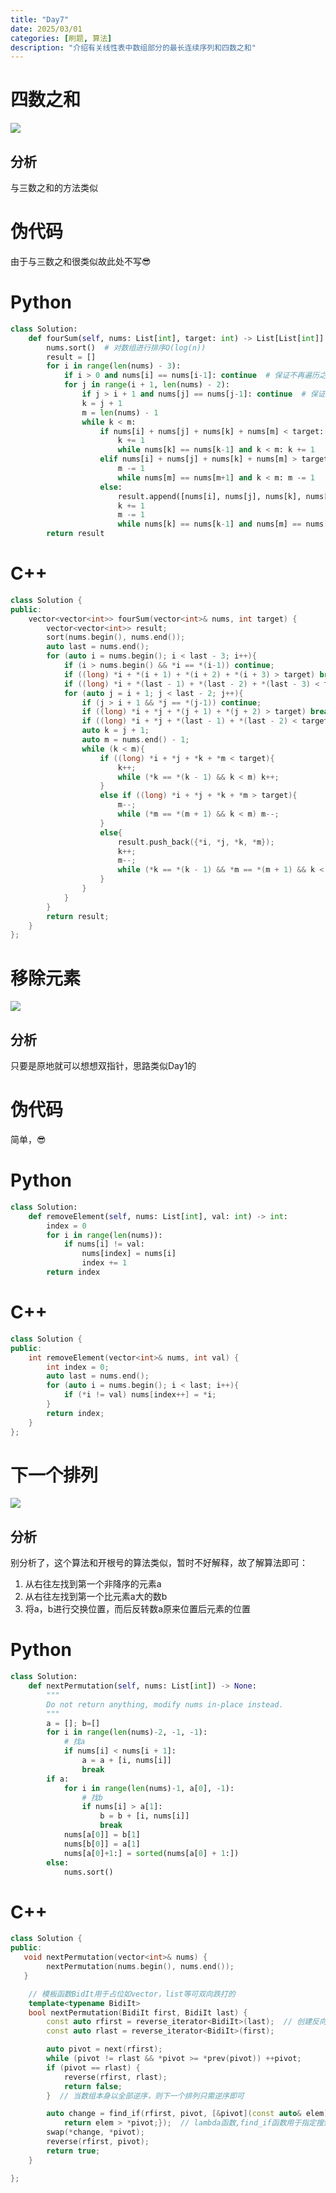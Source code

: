 ```yaml
---
title: "Day7"
date: 2025/03/01
categories: [刷题, 算法]
description: "介绍有关线性表中数组部分的最长连续序列和四数之和"
---
```


# 四数之和

![](images/paste-1.png)

::: callout-note
# 分析

与三数之和的方法类似
:::

::: panel-tabset
# 伪代码

由于与三数之和很类似故此处不写😎

# Python

``` python
class Solution:
    def fourSum(self, nums: List[int], target: int) -> List[List[int]]:
        nums.sort()  # 对数组进行排序O(log(n))
        result = []
        for i in range(len(nums) - 3):
            if i > 0 and nums[i] == nums[i-1]: continue  # 保证不再遍历之前的值
            for j in range(i + 1, len(nums) - 2):
                if j > i + 1 and nums[j] == nums[j-1]: continue  # 保证不在遍历之前的值
                k = j + 1
                m = len(nums) - 1
                while k < m:
                    if nums[i] + nums[j] + nums[k] + nums[m] < target:
                        k += 1
                        while nums[k] == nums[k-1] and k < m: k += 1
                    elif nums[i] + nums[j] + nums[k] + nums[m] > target:
                        m -= 1
                        while nums[m] == nums[m+1] and k < m: m -= 1
                    else:
                        result.append([nums[i], nums[j], nums[k], nums[m]])
                        k += 1
                        m -= 1
                        while nums[k] == nums[k-1] and nums[m] == nums[m+1] and k < m: k += 1
        return result
```

# C++

``` cpp
class Solution {
public:
    vector<vector<int>> fourSum(vector<int>& nums, int target) {
        vector<vector<int>> result;
        sort(nums.begin(), nums.end());
        auto last = nums.end();
        for (auto i = nums.begin(); i < last - 3; i++){
            if (i > nums.begin() && *i == *(i-1)) continue;
            if ((long) *i + *(i + 1) + *(i + 2) + *(i + 3) > target) break;  // 最小的三个数都没target大的话这个数组就不会有了
            if ((long) *i + *(last - 1) + *(last - 2) + *(last - 3) < target) continue;  // 目前跌迭代值和最大的三个数都没有target大的话此次迭代就不会有了
            for (auto j = i + 1; j < last - 2; j++){
                if (j > i + 1 && *j == *(j-1)) continue;
                if ((long) *i + *j + *(j + 1) + *(j + 2) > target) break;
                if ((long) *i + *j + *(last - 1) + *(last - 2) < target) continue;
                auto k = j + 1;
                auto m = nums.end() - 1;
                while (k < m){
                    if ((long) *i + *j + *k + *m < target){
                        k++;
                        while (*k == *(k - 1) && k < m) k++;
                    }
                    else if ((long) *i + *j + *k + *m > target){
                        m--;
                        while (*m == *(m + 1) && k < m) m--;
                    }
                    else{
                        result.push_back({*i, *j, *k, *m});
                        k++;
                        m--;
                        while (*k == *(k - 1) && *m == *(m + 1) && k < m) k++;
                    }
                }
            }
        }
        return result;
    }
};
```
:::

# 移除元素

![](images/paste-2.png)

::: callout-note
# 分析

只要是原地就可以想想双指针，思路类似Day1的
:::

::: panel-tabset
# 伪代码

简单，😎

# Python

``` python
class Solution:
    def removeElement(self, nums: List[int], val: int) -> int:
        index = 0
        for i in range(len(nums)):
            if nums[i] != val:
                nums[index] = nums[i]
                index += 1
        return index
```

# C++

``` cpp
class Solution {
public:
    int removeElement(vector<int>& nums, int val) {
        int index = 0;
        auto last = nums.end();
        for (auto i = nums.begin(); i < last; i++){
            if (*i != val) nums[index++] = *i;
        }
        return index;
    }
};
```
:::

# 下一个排列

![](images/paste-3.png)

::: callout-note
# 分析

别分析了，这个算法和开根号的算法类似，暂时不好解释，故了解算法即可：

1.  从右往左找到第一个非降序的元素a
2.  从右往左找到第一个比元素a大的数b
3.  将a，b进行交换位置，而后反转数a原来位置后元素的位置
:::

::: panel-tabset
# Python
```python
class Solution:
    def nextPermutation(self, nums: List[int]) -> None:
        """
        Do not return anything, modify nums in-place instead.
        """
        a = []; b=[]
        for i in range(len(nums)-2, -1, -1):
            # 找a
            if nums[i] < nums[i + 1]:
                a = a + [i, nums[i]]
                break
        if a:      
            for i in range(len(nums)-1, a[0], -1):
                # 找b
                if nums[i] > a[1]:
                    b = b + [i, nums[i]]
                    break
            nums[a[0]] = b[1]
            nums[b[0]] = a[1]
            nums[a[0]+1:] = sorted(nums[a[0] + 1:])
        else:
            nums.sort()
```

# C++
```c++
class Solution {
public:
   void nextPermutation(vector<int>& nums) {
        nextPermutation(nums.begin(), nums.end());
   }

    // 模板函数BidIt用于占位如vector，list等可双向跌打的
    template<typename BidiIt>
    bool nextPermutation(BidiIt first, BidiIt last) {
        const auto rfirst = reverse_iterator<BidiIt>(last);  // 创建反向迭代器
        const auto rlast = reverse_iterator<BidiIt>(first);

        auto pivot = next(rfirst);
        while (pivot != rlast && *pivot >= *prev(pivot)) ++pivot;
        if (pivot == rlast) {
            reverse(rfirst, rlast);
            return false;
        }  // 当数组本身以全部逆序，则下一个排列只需逆序即可

        auto change = find_if(rfirst, pivot, [&pivot](const auto& elem) {
            return elem > *pivot;});  // lambda函数,find_if函数用于指定搜索范围和搜索条件
        swap(*change, *pivot);
        reverse(rfirst, pivot);
        return true;
    }

};
```
:::